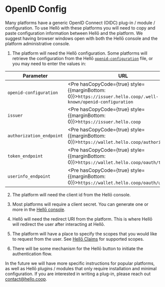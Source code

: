 
# OpenID Config

Many platforms have a generic OpenID Connect (OIDC) plug-in / module / configuration. To use Hellō with these platforms you will need to copy and paste configuration information between Hellō and the platform. We suggest having browser windows open with both the Hellō console and the platform administrative console.

1. The platform will need the Hellō configuration. Some platforms will retrieve the configuration from the Hellō [`openid-configuration`](https://issuer.hello.coop/.well-known/openid-configuration) file, or you may need to enter the values in: 

| Parameter                | URL                                                                                                                  |
|--------------------------|----------------------------------------------------------------------------------------------------------------------|
| `openid-configuration`   | <Pre hasCopyCode={true} style={{marginBottom: 0}}>`https://issuer.hello.coop/.well-known/openid-configuration`</Pre> |
| `issuer`                 | <Pre hasCopyCode={true} style={{marginBottom: 0}}>`https://issuer.hello.coop`</Pre>                                  |
| `authorization_endpoint` | <Pre hasCopyCode={true} style={{marginBottom: 0}}>`https://wallet.hello.coop/authorize`</Pre>                        |
| `token_endpoint`         | <Pre hasCopyCode={true} style={{marginBottom: 0}}>`https://wallet.hello.coop/oauth/token`</Pre>                      |
| `userinfo_endpoint`      | <Pre hasCopyCode={true} style={{marginBottom: 0}}>`https://wallet.hello.coop/oauth/userinfo`</Pre>                   |

2. The platform will need the client id from the Hellō console. 

3. Most platforms will require a client secret. You can generate one or more in the [Hellō console](https://console.hello.coop).

4. Hellō will need the redirect URI from the platform. This is where Hellō will redirect the user after interacting at Hellō.

5. The platform will have a place to specify the scopes that you would like to request from the user. See [Hellō Claims](/docs/scopes) for supported scopes.

6. There will be some mechanism for the Hellō button to initiate the authentication flow.

In the future we will have more specific instructions for popular platforms, as well as Hellō plugins / modules that only require installation and minimal configuration. If you are interested in writing a plug-in, please reach out [contact@hello.coop](mailto:contact@hello.coop?subject=Hellō+Plug-in+Inquiry).